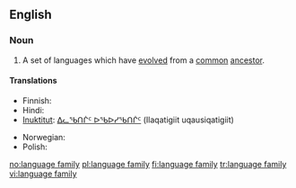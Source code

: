 ==English==
{{wikipedia}}

===Noun===
{{en-noun|language families|sg=[[language]] [[family]]}}

# {{linguistics}} A set of languages which have [[evolved]] from a [[common]] [[ancestor]].

====Translations====
{{trans-top|set of languages}}
* Finnish: {{t+|fi|kielikunta}}
* Hindi: {{t|hi|भाषा-परिवार|m|tr=bhāṣā-parivār|xs=Hindi}}
* [[Inuktitut]]: [[ᐃᓚᖃᑎᒌᑦ ᐅᖃᐅᓯᖃᑎᒌᑦ]] (Ilaqatigiit uqausiqatigiit)
{{trans-mid}}
* Norwegian: {{t+|no|språkfamilie|m}}
* Polish: {{t|pl|rodzina|f}} {{t|pl|językowy|alt=językowa}}
{{trans-bottom}}

[[no:language family]]
[[pl:language family]]
[[fi:language family]]
[[tr:language family]]
[[vi:language family]]